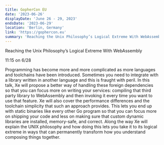 ```yaml
---
title: GopherCon EU
date: '2023-06-26'
displayDate: 'June 26 - 29, 2023'
endsDate: '2023-06-29'
location: 'Berlin, Germany'
link: 'https://gophercon.eu'
summary: 'Reaching the Unix Philosophy’s Logical Extreme With WebAssembly w/ Xe Iaso'
---
```


Reaching the Unix Philosophy’s Logical Extreme With WebAssembly

11:15 on 6/28

Programming has become more and more complicated as more languages and toolchains have been introduced. Sometimes you need to integrate with a library written in another language and this is fraught with peril. In this talk, Xe will propose a better way of handling these foreign dependencies so that you can focus more on writing your services: compiling that third party library to WebAssembly and then invoking it every time you want to use that feature. Xe will also cover the performance differences and the toolchain simplicity that such an approach provides. This lets you end up with static binaries like every other Go program so that you can focus more on shipping your code and less on making sure that custom dynamic libraries are installed, memory-safe, and correct. Along the way Xe will explain the UNIX philosophy and how doing this lets you take it to its logical extreme in ways that can permanently transform how you understand composing things together.
